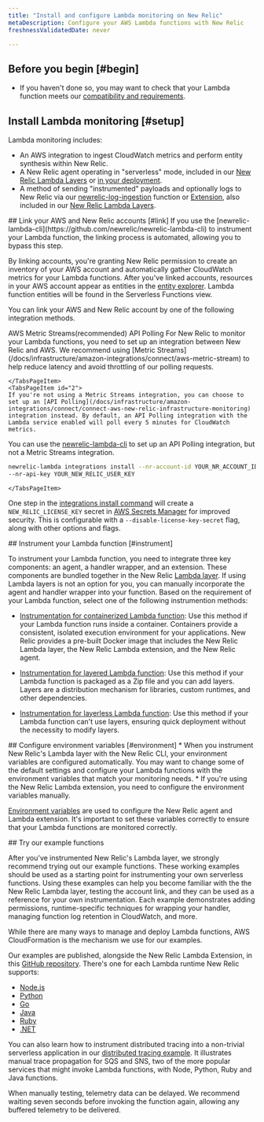```yaml
---
title: "Install and configure Lambda monitoring on New Relic"
metaDescription: Configure your AWS Lambda functions with New Relic 
freshnessValidatedDate: never

---
```



## Before you begin [#begin]

* If you haven't done so, you may want to check that your Lambda function meets our [compatibility and requirements](/docs/serverless-function-monitoring/aws-lambda-monitoring/instrument-lambda-function/compatibility-requirement-lambda-monitoring).


## Install Lambda monitoring [#setup]

Lambda monitoring includes:

* An AWS integration to ingest CloudWatch metrics and perform entity synthesis within New Relic.
* A New Relic agent operating in "serverless" mode, included in our [New Relic Lambda Layers](https://github.com/newrelic/newrelic-lambda-layers) or [in your deployment](/docs/serverless-function-monitoring/aws-lambda-monitoring/instrument-lambda-function/enable-serverless-monitoring-aws-lambda-layerless/).
* A method of sending "instrumented" payloads and optionally logs to New Relic via our [newrelic-log-ingestion](https://github.com/newrelic/aws-log-ingestion) function or [Extension](https://github.com/newrelic/newrelic-lambda-extension), also included in our [New Relic Lambda Layers](https://github.com/newrelic/newrelic-lambda-layers).

<Steps>
<Step>
## Link your AWS and New Relic accounts [#link]
<Callout variant="tip">
If you use the [newrelic-lambda-cli](https://github.com/newrelic/newrelic-lambda-cli) to instrument your Lambda function, the linking process is automated, allowing you to bypass this step.
</Callout>

By linking accounts, you're granting New Relic permission to create an inventory of your AWS account and automatically gather CloudWatch metrics for your Lambda functions. 
After you've linked accounts, resources in your AWS account appear as entities in the [entity explorer](/docs/new-relic-solutions/new-relic-one/core-concepts/new-relic-explorer-view-performance-across-apps-services-hosts/#find). Lambda function entities will be found in the Serverless Functions view.

You can link your AWS and New Relic account by one of the following integration methods.

<Tabs>
  <TabsBar>
    <TabsBarItem id="1">AWS Metric Streams(recommended)</TabsBarItem>
    <TabsBarItem id="2">API Polling</TabsBarItem>
  </TabsBar>

  <TabsPages>
    <TabsPageItem id="1">
    For New Relic to monitor your Lambda functions, you need to set up an integration between New Relic and AWS. We recommend using [Metric Streams](/docs/infrastructure/amazon-integrations/connect/aws-metric-stream) to help reduce latency and avoid throttling of our polling requests.
    
    </TabsPageItem>
    <TabsPageItem id="2">
    If you're not using a Metric Streams integration, you can choose to set up an [API Polling](/docs/infrastructure/amazon-integrations/connect/connect-aws-new-relic-infrastructure-monitoring) integration instead. By default, an API Polling integration with the Lambda service enabled will poll every 5 minutes for CloudWatch metrics.

You can use the [newrelic-lambda-cli](https://github.com/newrelic/newrelic-lambda-cli) to set up an API Polling integration, but not a Metric Streams integration.

```sh
newrelic-lambda integrations install --nr-account-id YOUR_NR_ACCOUNT_ID \
--nr-api-key YOUR_NEW_RELIC_USER_KEY
```
    </TabsPageItem>
  </TabsPages>
</Tabs>


One step in the [integrations install command](https://github.com/newrelic/newrelic-lambda-cli?tab=readme-ov-file#aws-lambda-integration) will create a `NEW_RELIC_LICENSE_KEY` secret in [AWS Secrets Manager](https://aws.amazon.com/secrets-manager/) for improved security. This is configurable with a `--disable-license-key-secret` flag, along with other options and flags.
</Step>

<Step>
## Instrument your Lambda function [#instrument]

To instrument your Lambda function, you need to integrate three key components: an agent, a handler wrapper, and an extension. These components are bundled together in the New Relic [Lambda layer](https://github.com/newrelic/newrelic-lambda-layers). If using Lambda layers is not an option for you, you can manually incorporate the agent and handler wrapper into your function.
Based on the requirement of your Lambda function, select one of the following instrumention methods:

* [Instrumentation for containerized Lambda function](/docs/serverless-function-monitoring/aws-lambda-monitoring/enable-lambda-monitoring/containerized-images/): Use this method if your Lambda function runs inside a container. Containers provide a consistent, isolated execution environment for your applications. New Relic provides a pre-built Docker image that includes the New Relic Lambda layer, the New Relic Lambda extension, and the New Relic agent. 

* [Instrumentation for layered Lambda function](/docs/serverless-function-monitoring/aws-lambda-monitoring/instrument-lambda-function/instrument-your-own/): Use this method if your Lambda function is packaged as a Zip file and you can add layers. Layers are a distribution mechanism for libraries, custom runtimes, and other dependencies.

* [Instrumentation for layerless Lambda function](/docs/serverless-function-monitoring/aws-lambda-monitoring/instrument-lambda-function/enable-serverless-monitoring-aws-lambda-layerless/): Use this method if your Lambda function can't use layers, ensuring quick deployment without the necessity to modify layers.



</Step>

<Step>
## Configure environment variables [#environment]

<Callout variant="tip">
* When you instrument New Relic's Lambda layer with the New Relic CLI, your environment variables are configured automatically. You may want to change some of the default settings and configure your Lambda functions with the environment variables that match your monitoring needs.
* If you're using the New Relic Lambda extension, you need to configure the environment variables manually.
</Callout>

[Environment variables](/docs/serverless-function-monitoring/aws-lambda-monitoring/instrument-lambda-function/env-variables-lambda) are used to configure the New Relic agent and Lambda extension. It's important to set these variables correctly to ensure that your Lambda functions are monitored correctly.


</Step>

<Step>
## Try our example functions

After you've instrumented New Relic's Lambda layer, we strongly recommend trying out our example functions. These working examples should be used as a starting point for instrumenting your own serverless functions. Using these examples can help you become familiar with the the New Relic Lambda layer, testing the account link, and they can be used as a reference for your own instrumentation. Each example demonstrates adding permissions, runtime-specific techniques for wrapping your handler, managing function log retention in CloudWatch, and more.

While there are many ways to manage and deploy Lambda functions, AWS CloudFormation is the mechanism we use for our examples.

Our examples are published, alongside the New Relic Lambda Extension, in this
[GitHub repository](https://github.com/newrelic/newrelic-lambda-extension). There's one for each Lambda runtime New Relic supports:

* [Node.js](https://github.com/newrelic/newrelic-lambda-extension/tree/main/examples/sam/node)
* [Python](https://github.com/newrelic/newrelic-lambda-extension/tree/main/examples/sam/python)
* [Go](https://github.com/newrelic/newrelic-lambda-extension/tree/main/examples/sam/go)
* [Java](https://github.com/newrelic/newrelic-lambda-extension/tree/main/examples/sam/java)
* [Ruby](https://github.com/newrelic/newrelic-lambda-extension/tree/main/examples/sam/ruby)
* [.NET](https://github.com/newrelic/newrelic-lambda-extension/tree/main/examples/sam/dotnet)


You can also learn how to instrument distributed tracing into a non-trivial serverless application in our [distributed tracing example](https://github.com/newrelic/newrelic-lambda-extension/tree/main/examples/sam/distributedtracing). It illustrates manual trace propagation for SQS and SNS, two of the more popular services that might invoke Lambda functions, with Node, Python, Ruby and Java functions.

<Callout variant="tip">
    When manually testing, telemetry data can be delayed. We recommend waiting seven seconds before invoking the function again, allowing any buffered telemetry to be delivered.
</Callout>
</Step>
</Steps>




